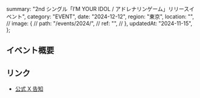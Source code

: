   summary: "2nd シングル「I’M YOUR IDOL / アドレナリンゲーム」リリースイベント",
  category: "EVENT",
  date: "2024-12-12",
  region: "東京",
  location: "",
  // image: {
  //   path: "/events/2024/",
  //   ref: "",
  // },
  updatedAt: "2024-11-15",
};

## イベント概要

## リンク

- [公式 X 告知](https://x.com/takanenofficial/status/1857349224863813931)
